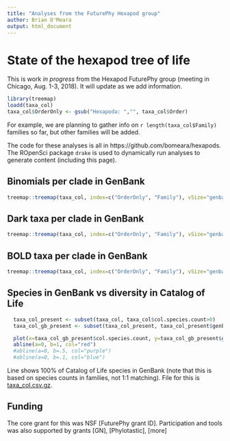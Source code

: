 ```yaml
---
title: "Analyses from the FuturePhy Hexapod group"
author: Brian O'Meara
output: html_document
---
```


# State of the hexapod tree of life

This is work *in progress* from the Hexapod FuturePhy group (meeting in Chicago, Aug. 1-3, 2018). It will update as we add information.

```r
library(treemap)
loadd(taxa_col)
taxa_col$OrderOnly <- gsub("Hexapoda: ","", taxa_col$Order)
```

For example, we are planning to gather info on `r length(taxa_col$Family)` families so far, but other families will be added.

The code for these analyses is all in https://github.com/bomeara/hexapods. The ROpenSci package `drake` is used to dynamically run analyses to generate content (including this page).


## Binomials per clade in GenBank

```r
treemap::treemap(taxa_col, index=c("OrderOnly", "Family"), vSize="genbank.known.count", type="index")
```

## Dark taxa per clade in GenBank

```r
treemap::treemap(taxa_col, index=c("OrderOnly", "Family"), vSize="genbank.dark.count", type="index")
```

## BOLD taxa per clade in GenBank

```r
treemap::treemap(taxa_col, index=c("OrderOnly", "Family"), vSize="genbank.BOLD.count", type="index")
```

## Species in GenBank vs diversity in Catalog of Life

```r
  taxa_col_present <- subset(taxa_col, taxa_col$col.species.count>0)
  taxa_col_gb_present <- subset(taxa_col_present, taxa_col_present$genbank.known.count>0)

  plot(x=taxa_col_gb_present$col.species.count, y=taxa_col_gb_present$genbank.known.count, pch=19, xlab="Number of species in Catalog of Life", ylab="Number of binomial species in GenBank", bty="n", log="xy")
  abline(a=0, b=1, col="red")
  #abline(a=0, b=.5, col="purple")
  #abline(a=0, b=.1, col="blue")


```

Line shows 100% of Catalog of Life species in GenBank (note that this is based on species counts in families, not 1:1 matching). File for this is [taxa_col.csv.gz](taxa_col.csv.gz).

## Funding

The core grant for this was NSF [FuturePhy grant ID]. Participation and tools was also supported by grants [GN], [Phylotastic], [more]
